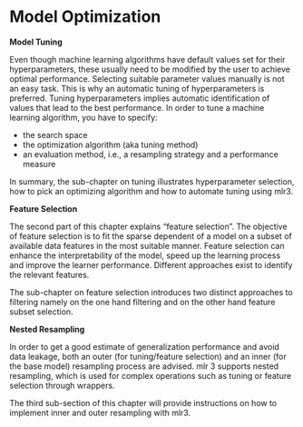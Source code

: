 # Model Optimization {#model-optim}

**Model Tuning**

Even though machine learning algorithms have default values set for their hyperparameters, these usually need to be modified by the user to achieve optimal performance.
Selecting suitable parameter values manually is not an easy task.
This is why an automatic tuning of hyperparameters is preferred.
Tuning hyperparameters implies automatic identification of values that lead to the best performance.
In order to tune a machine learning algorithm, you have to specify:

- the search space
- the optimization algorithm (aka tuning method)
- an evaluation method, i.e., a resampling strategy and a performance measure

In summary, the sub-chapter on tuning illustrates hyperparameter selection, how to pick an optimizing algorithm and how to automate tuning using mlr3.

**Feature Selection** 

The second part of this chapter explains "feature selection".
The objective of feature selection is to fit the sparse dependent of a model on a subset of available data features in the most suitable manner.
Feature selection can enhance the interpretability of the model, speed up the learning process and improve the learner performance.
Different approaches exist to identify the relevant features.

The sub-chapter on feature selection introduces two distinct approaches to filtering namely on the one hand filtering and on the other hand feature subset selection.

**Nested Resampling**

In order to get a good estimate of generalization performance and avoid data leakage, both an outer (for tuning/feature selection) and an inner (for the base model) resampling process are advised.
mlr 3 supports nested resampling, which is used for complex operations such as tuning or feature selection through wrappers.

The third sub-section of this chapter will provide instructions on how to implement inner and outer resampling with mlr3.
